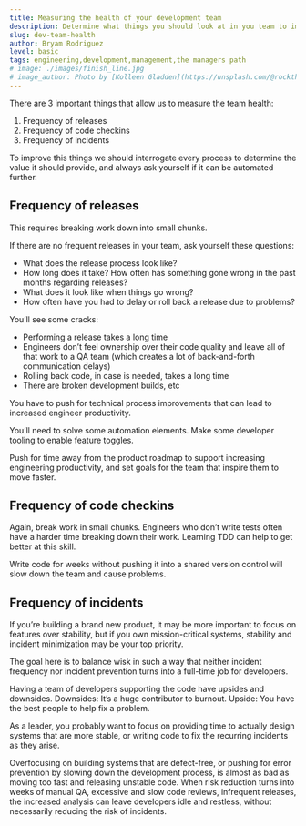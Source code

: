 ```yaml
---
title: Measuring the health of your development team
description: Determine what things you should look at in you team to improve.
slug: dev-team-health
author: Bryam Rodriguez
level: basic
tags: engineering,development,management,the managers path
# image: ./images/finish_line.jpg
# image_author: Photo by [Kolleen Gladden](https://unsplash.com/@rockthechaos?utm_source=unsplash&utm_medium=referral&utm_content=creditCopyText) on [Unsplash](https://unsplash.com/?utm_source=unsplash&utm_medium=referral&utm_content=creditCopyText)
---
```


There are 3 important things that allow us to measure the team health:

1. Frequency of releases
2. Frequency of code checkins
3. Frequency of incidents

To improve this things we should interrogate every process to determine the value it should provide, and always ask yourself if it can be automated further.

## Frequency of releases

This requires breaking work down into small chunks.

If there are no frequent releases in your team, ask yourself these questions:

- What does the release process look like?
- How long does it take? How often has something gone wrong in the past months regarding releases?
- What does it look like when things go wrong?
- How often have you had to delay or roll back a release due to problems?

You’ll see some cracks:

- Performing a release takes a long time
- Engineers don’t feel ownership over their code quality and leave all of that work to a QA team (which creates a lot of back-and-forth communication delays)
- Rolling back code, in case is needed, takes a long time
- There are broken development builds, etc

You have to push for technical process improvements that can lead to increased engineer productivity.

You’ll need to solve some automation elements. Make some developer tooling to enable feature toggles.

Push for time away from the product roadmap to support increasing engineering productivity, and set goals for the team that inspire them to move faster.

## Frequency of code checkins

Again, break work in small chunks. Engineers who don’t write tests often have a harder time breaking down their work. Learning TDD can help to get better at this skill.

Write code for weeks without pushing it into a shared version control will slow down the team and cause problems.

## Frequency of incidents

If you’re building a brand new product, it may be more important to focus on features over stability, but if you own mission-critical systems, stability and incident minimization may be your top priority.

The goal here is to balance wisk in such a way that neither incident frequency nor incident prevention turns into a full-time job for developers.

Having a team of developers supporting the code have upsides and downsides.
Downsides: It’s a huge contributor to burnout. Upside: You have the best people to help fix a problem.

As a leader, you probably want to focus on providing time to actually design systems that are more stable, or writing code to fix the recurring incidents as they arise.

Overfocusing on building systems that are defect-free, or pushing for error prevention by slowing down the development process, is almost as bad as moving too fast and releasing unstable code. When risk reduction turns into weeks of manual QA, excessive and slow code reviews, infrequent releases, the increased analysis can leave developers idle and restless, without necessarily reducing the risk of incidents.
